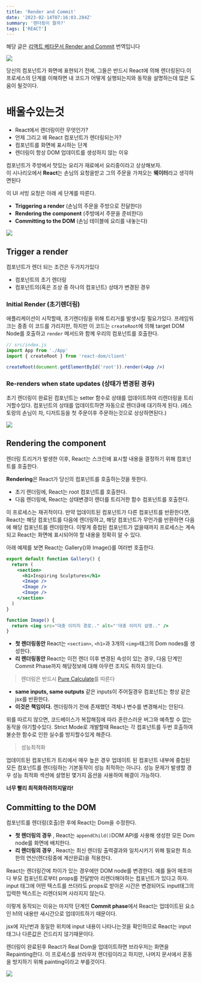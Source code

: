 ```yaml
---
title: 'Render and Commit'
date: '2023-02-14T07:16:03.284Z'
summary: '렌더링이 뭘까?'
tags: ['REACT']
---
```


해당 글은 [리액트 베타문서 Render and Commit](https://beta.reactjs.org/learn/render-and-commit) 번역입니다

![](/static/images/REACT/RenderCommit/react.png)

당신의 컴포넌트가 화면에 표현되기 전에, 그들은 반드시 React에 의해 렌더링된다.이 프로세스의 단계를 이해하면 내 코드가 어떻게 실행되는지와 동작을 설명하는데 많은 도움이 될것이다.

# 배울수있는것

- React에서 렌더링이란 무엇인가?
- 언제 그리고 왜 React 컴포넌트가 렌더링되는가?
- 컴포넌트를 화면에 표시하는 단계
- 렌더링이 항상 DOM 업데이트를 생성하지 않는 이유

컴포넌트가 주방에서 맛있는 요리가 재료에서 요리중이라고 상상해보자. <br/>
이 시나리오에서 **React**는 손님의 요청을받고 그의 주문을 가져오는 **웨이터**라고 생각하면된다

이 UI 서빙 요청은 아래 세 단계를 따른다.

- **Triggering a render** (손님의 주문을 주방으로 전달한다)
- **Rendering the component** (주방에서 주문을 준비한다)
- **Committing to the DOM** (손님 테이블에 요리를 내놓는다)

![](/static/images/REACT/RenderCommit/initialRender.png)

## Trigger a render

컴포넌트가 렌더 되는 조건은 두가지가있다

- 컴포넌트의 초기 렌더링
- 컴포넌트의(혹은 조상 중 하나의 컴포넌트) 상태가 변경된 경우

### Initial Render (초기렌더링)

애플리케이션이 시작할때, 초기렌더링을 위해 트리거를 발생시킬 필요가있다. 프레임워크는 종종 이 코드를 가리지만, 하지만 이 코드는 `createRoot`에 의해 target DOM Node를 호출하고 `render` 메서드와 함께 우리의 컴포넌트를 호출한다.

```jsx
// src/index.js
import App from './App'
import { createRoot } from 'react-dom/client'

createRoot(document.getElementById('root')).render(<App />)
```

### Re-renders when state updates (상태가 변경된 경우)

초기 렌더링이 완료된 컴포넌트는 setter 함수로 상태를 업데이트하여 리렌더링을 트리거할수있다. 컴포넌트의 상태를 업데이트하면 자동으로 렌더큐에 대기하게 된다. (레스토랑의 손님이 차, 디저트등을 첫 주문이후 주문하는것으로 상상하면된다.)

![](/static/images/REACT/RenderCommit/reRender.png)

## Rendering the component

렌더링 트리거가 발생한 이후, React는 스크린에 표시할 내용을 결정하기 위해 컴포넌트를 호출한다.

**Rendering**은 React가 당신의 컴포넌트를 호출하는것을 뜻한다.

- 초기 렌더링에, React는 root 컴포넌트를 호출한다.
- 다음 렌더링에, React는 상태변경이 렌더를 트리거한 함수 컴포넌트를 호출한다.

이 프로세스는 재귀적이다. 만약 업데이트된 컴포넌트가 다른 컴포넌트를 반환한다면, React는 해당 컴포넌트를 다음에 렌더링하고, 해당 컴포넌트가 무언가를 반환하면 다음에 해당 컴포넌트를 렌더링한다. 이렇게 중첩된 컴포넌트가 없을때까지 프로세스는 계속되고 React는 화면에 표시되어야 할 내용을 정확히 알 수 있다.

아래 예제를 보면 React는 Gallery()와 Image()를 여러번 호출한다.

```jsx
export default function Gallery() {
  return (
    <section>
      <h1>Inspiring Sculptures</h1>
      <Image />
      <Image />
      <Image />
    </section>
  )
}

function Image() {
  return <img src="대충 이미지 경로.." alt="'대충 이미지 설명.." />
}
```

- **첫 렌더링동안** React는 `<section>`, `<h1>`과 3개의 `<img>`태그의 Dom nodes를 생성한다.
- **리 렌더링동안** React는 이전 렌더 이후 변경된 속성이 있는 경우, 다음 단계인 Commit Phase까지 해당정보에 대해 아무런 조치도 취하지 않는다.

> 렌더링은 반드시 [Pure Calculate](https://beta.reactjs.org/learn/keeping-components-pure)를 따른다

- **same inputs, same outputs** 같은 inputs이 주어질경우 컴포넌트는 항상 같은 jsx를 반환한다.
- **이것은 책임이다.** 렌더링하기 전에 존재했던 객체나 변수를 변경해서는 안된다.

위를 따르지 않으면, 코드베이스가 복잡해짐에 따라 혼란스러운 버그와 예측할 수 없는 동작을 야기할수있다. Strict Mode로 개발할때 React는 각 컴포넌트를 두번 호출하여 불순한 함수로 인한 실수를 방지할수있게 해준다.

> 성능최적화

업데이트된 컴포넌트가 트리에서 매우 높은 경우 업데이트 된 컴포넌트 내부에 중첩된 모든 컴포넌트를 렌더링하는 기본동작이 성능 최적하는 아니다. 성능 문제가 발생할 경우 성능 최적화 섹션에 설명된 몇가지 옵션을 사용하여 해결이 가능하다.

**너무 빨리 최적화하려하지말라!**

## Committing to the DOM

컴포넌트를 렌더링(호출)한 후에 React는 Dom을 수정한다.

- **첫 렌더링의 경우** , React는 `appendChild()`DOM API를 사용해 생성한 모든 Dom node를 화면에 배치한다.
- **리 렌더링의 경우** , React는 최신 렌더링 출력결과와 일치시키기 위해 필요한 최소한의 연산(렌더링중에 계산완료)을 적용한다.

React는 렌더링간에 차이가 있는 경우에만 DOM node를 변경한다. 예를 들어 매초마다 부모 컴포넌트로부터 props를 전달받아 리렌더해야하는 컴포넌트가 있다고 하자. input 태그에 어떤 텍스트를 쓰더라도 props로 받아온 시간은 변경되어도 input태그의 입력한 텍스트는 리렌더되며 사라지지 않는다.

이렇게 동작되는 이유는 마지막 단계인 **Commit phase**에서 React는 업데이트된 요소인 h1의 내용만 새시간으로 업데이트하기 때문이다.

jsx에 지난번과 동일한 위치에 input 내용이 나타나는것을 확인하므로 React는 input 태그나 다른값은 건드리지 않기때문이다.

렌더링이 완료된후 React가 Real Dom을 업데이트하면 브라우저는 화면을 Repainting한다. 이 프로세스를 브라우저 렌더링이라고 하지만, 나머지 문서에서 혼동을 방지하기 위해 painting이라고 부를것이다.

![](/static/images/REACT/RenderCommit/paint.png)
